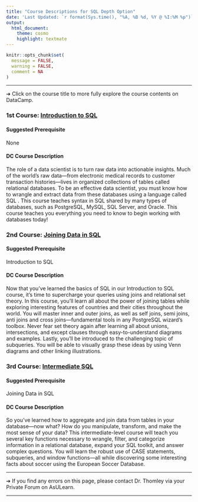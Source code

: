 ```yaml
---
title: "Course Descriptions for SQL Depth Option"
date: 'Last Updated: `r format(Sys.time(), "%A, %B %d, %Y @ %I:%M %p")`'
output: 
  html_document: 
    theme: cosmo
    highlight: textmate
---
```


```r
knitr::opts_chunk$set(
  message = FALSE,
  warning = FALSE,
  comment = NA
)
```

<hr>

&#10132; Click on the course title to more fully explore the course contents on DataCamp.

### **1st Course: [Introduction to SQL](https://learn.datacamp.com/courses/introduction-to-sql)**

#### **Suggested Prerequisite**

None

#### **DC Course Description**

The role of a data scientist is to turn raw data into actionable insights. Much of the world's raw data—from electronic medical records to customer transaction histories—lives in organized collections of tables called relational databases. To be an effective data scientist, you must know how to wrangle and extract data from these databases using a language called SQL . This course teaches syntax in SQL shared by many types of databases, such as PostgreSQL, MySQL, SQL Server, and Oracle. This course teaches you everything you need to know to begin working with databases today!

### **2nd Course: [Joining Data in SQL](https://learn.datacamp.com/courses/joining-data-in-postgresql)**

#### **Suggested Prerequisite**

Introduction to SQL

#### **DC Course Description**

Now that you've learned the basics of SQL in our Introduction to SQL course, it's time to supercharge your queries using joins and relational set theory. In this course, you'll learn all about the power of joining tables while exploring interesting features of countries and their cities throughout the world. You will master inner and outer joins, as well as self joins, semi joins, anti joins and cross joins—fundamental tools in any PostgreSQL wizard's toolbox. Never fear set theory again after learning all about unions, intersections, and except clauses through easy-to-understand diagrams and examples. Lastly, you'll be introduced to the challenging topic of subqueries. You will be able to visually grasp these ideas by using Venn diagrams and other linking illustrations.

### **3rd Course: [Intermediate SQL](https://learn.datacamp.com/courses/intermediate-sql)**

#### **Suggested Prerequisite**

Joining Data in SQL

#### **DC Course Description**

So you've learned how to aggregate and join data from tables in your database—now what? How do you manipulate, transform, and make the most sense of your data? This intermediate-level course will teach you several key functions necessary to wrangle, filter, and categorize information in a relational database, expand your SQL toolkit, and answer complex questions. You will learn the robust use of CASE statements, subqueries, and window functions—all while discovering some interesting facts about soccer using the European Soccer Database.

<hr>

&#10132; If you find any errors on this page, please contact Dr. Thomley via your Private Forum on AsULearn.

<hr>
